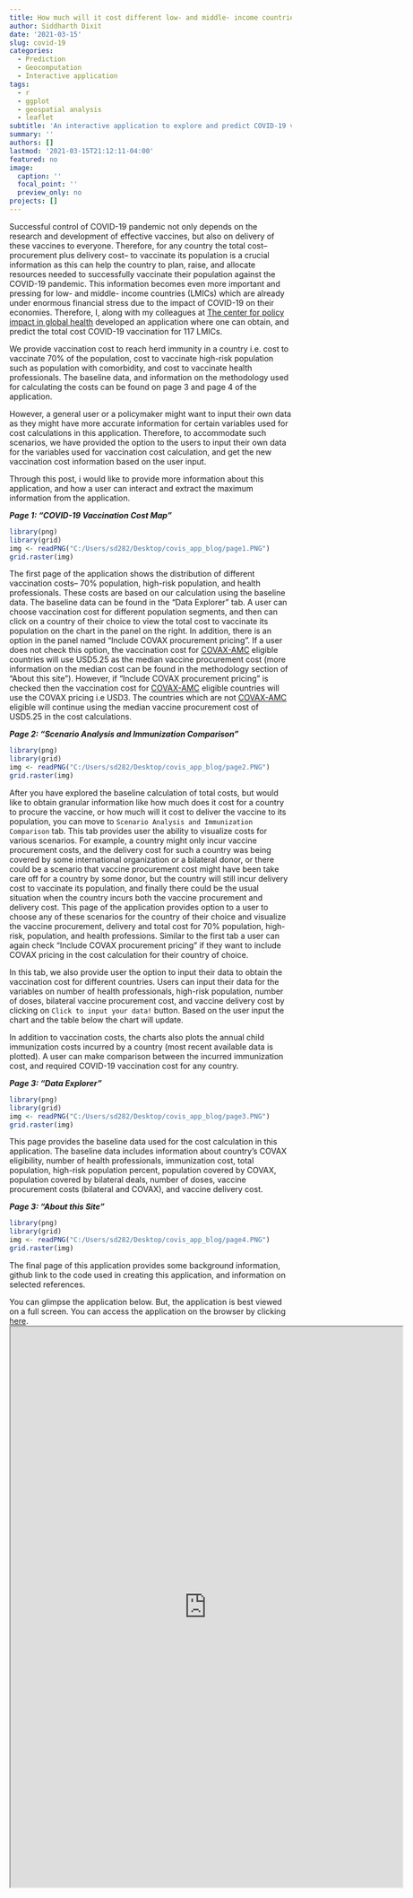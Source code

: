 ```yaml
---
title: How much will it cost different low- and middle- income countries (LMICs) to provide COVID-19 vaccine to their population?
author: Siddharth Dixit
date: '2021-03-15'
slug: covid-19
categories:
  - Prediction
  - Geocomputation
  - Interactive application
tags:
  - r
  - ggplot
  - geospatial analysis
  - leaflet
subtitle: 'An interactive application to explore and predict COVID-19 vaccination cost.'
summary: ''
authors: []
lastmod: '2021-03-15T21:12:11-04:00'
featured: no
image:
  caption: ''
  focal_point: ''
  preview_only: no
projects: []
---
```

Successful control of COVID-19 pandemic not only depends on the research and development of effective vaccines, but also on delivery of these vaccines to everyone. Therefore, for any country the total cost--procurement plus delivery cost-- to vaccinate its population is a crucial information as this can help the country to plan, raise, and allocate resources needed to successfully vaccinate their population against the COVID-19 pandemic. This information becomes even more important and pressing for low- and middle- income countries (LMICs) which are already under enormous financial stress due to the impact of COVID-19 on their economies. Therefore, I, along with my colleagues at [The center for policy impact in global health](https://centerforpolicyimpact.org/){target="_blank"} developed an application where one can obtain, and predict the total cost COVID-19 vaccination for 117 LMICs.

We provide vaccination cost to reach herd immunity in a country i.e. cost to vaccinate 70% of the population, cost to vaccinate high-risk population such as population with comorbidity, and cost to vaccinate health professionals. The baseline data, and information on the methodology used for calculating the costs can be found on page 3 and page 4 of the application. 

However, a general user or a policymaker might want to input their own data as they might have more accurate information for certain variables used for cost calculations in this application. Therefore, to accommodate such scenarios, we have provided the option to the users to input their own data for the variables used for vaccination cost calculation, and get the new vaccination cost information based on the user input. 

Through this post, i would like to provide more information about this application, and how a user can interact and extract the maximum information from the application.

<em><strong>Page 1: "COVID-19 Vaccination Cost Map"</strong></em>
```r
library(png)
library(grid)
img <- readPNG("C:/Users/sd282/Desktop/covis_app_blog/page1.PNG")
grid.raster(img)
```
The first page of the application shows the distribution of different vaccination costs-- 70% population, high-risk population, and health professionals. These costs are based on our calculation using the baseline data. The baseline data can be found in the "Data Explorer" tab. A user can choose vaccination cost for different population segments, and then can click on a country of their choice to view the total cost to vaccinate its population on the chart in the panel on the right. In addition, there is an option in the panel named "Include COVAX procurement pricing". If a user does not check this option, the vaccination cost for [COVAX-AMC](https://www.gavi.org/vaccineswork/gavi-covax-amc-explained){target="_blank"} eligible countries will use USD5.25 as the median vaccine procurement cost (more information on the median cost can be found in the methodology section of "About this site"). However, if "Include COVAX procurement pricing" is checked then the vaccination cost for [COVAX-AMC](https://www.gavi.org/vaccineswork/gavi-covax-amc-explained){target="_blank"} eligible countries will use the COVAX pricing i.e USD3. The countries which are not [COVAX-AMC](https://www.gavi.org/vaccineswork/gavi-covax-amc-explained){target="_blank"} eligible will continue using the median vaccine procurement cost of USD5.25 in the cost calculations.

<em><strong>Page 2: "Scenario Analysis and Immunization Comparison"</strong></em>
```r
library(png)
library(grid)
img <- readPNG("C:/Users/sd282/Desktop/covis_app_blog/page2.PNG")
grid.raster(img)
```
After you have explored the baseline calculation of total costs, but would like to obtain granular information like how much does it cost for a country to procure the vaccine, or how much will it cost to deliver the vaccine to its population, you can move to `Scenario Analysis and Immunization Comparison` tab. This tab provides user the ability to visualize costs for various scenarios. For example, a country might only incur vaccine procurement costs, and the delivery cost for such a country was being covered by some international organization or a bilateral donor, or there could be a scenario that vaccine procurement cost might have been take care off for a country by some donor, but the country will still incur delivery cost to vaccinate its population, and finally there could be the usual situation when the country incurs both the vaccine procurement and delivery cost. This page of the application provides option to a user to choose any of these scenarios for the country of their choice and visualize the vaccine procurement, delivery and total cost for 70% population, high-risk, population, and health professions. Similar to the first tab a user can again check "Include COVAX procurement pricing" if they want to include COVAX pricing in the cost calculation for their country of choice. 

In this tab, we also provide user the option to input their data to obtain the vaccination cost for different countries. Users can input their data for the variables on number of health professionals, high-risk population, number of doses, bilateral vaccine procurement cost, and vaccine delivery cost by clicking on `Click to input your data!` button. Based on the user input the chart and the table below the chart will update. 

In addition to vaccination costs, the charts also plots the annual child immunization costs incurred by a country (most recent available data is plotted). A user can make comparison between the incurred immunization cost, and required COVID-19 vaccination cost for any country. 

<em><strong>Page 3: "Data Explorer"</strong></em>
```r
library(png)
library(grid)
img <- readPNG("C:/Users/sd282/Desktop/covis_app_blog/page3.PNG")
grid.raster(img)
```
This page provides the baseline data used for the cost calculation in this application. The baseline data includes information about country's COVAX eligibility, number of health professionals, immunization cost, total population, high-risk population percent, population covered by COVAX, population covered by bilateral deals, number of doses, vaccine procurement costs (bilateral and COVAX), and vaccine delivery cost.

<em><strong>Page 3: "About this Site"</strong></em>
```r
library(png)
library(grid)
img <- readPNG("C:/Users/sd282/Desktop/covis_app_blog/page4.PNG")
grid.raster(img)
```
The final page of this application provides some background information, github link to the code used in creating this application, and information on selected references.

You can glimpse the application below. But, the application is best viewed on a full screen. You can access the application on the browser by clicking [here](https://centerforpolicyimpact.shinyapps.io/covid-vaccination-costs-analysis/){target="_blank"}.
<iframe src ="https://centerforpolicyimpact.shinyapps.io/covid-vaccination-costs-analysis/" height=1000px width=700px />